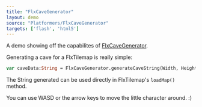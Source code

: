 ```yaml
---
title: "FlxCaveGenerator"
layout: demo
source: "Platformers/FlxCaveGenerator"
targets: ['flash', 'html5']
---
```


A demo showing off the capabilites of [FlxCaveGenerator](https://github.com/HaxeFlixel/flixel-addons/blob/master/flixel/addons/tile/FlxCaveGenerator.hx).

Generating a cave for a FlxTilemap is really simple:

```haxe
var caveData:String = FlxCaveGenerator.generateCaveString(Width, Height, SmoothingIterations, WallRatio);
```

The String generated can be used directly in FlxTilemap's `loadMap()` method.

You can use WASD or the arrow keys to move the little character around. :)